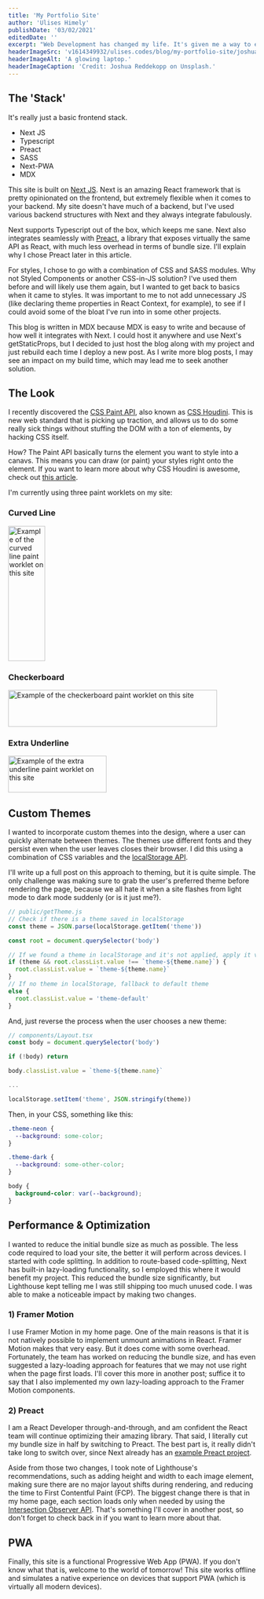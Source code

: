 ```yaml
---
title: 'My Portfolio Site'
author: 'Ulises Himely'
publishDate: '03/02/2021'
editedDate: ''
excerpt: "Web Development has changed my life. It's given me a way to express both the creative and analytical sides of my personality while doing something that I really enjoy. I can say that I am very passionate about Web Development, and I wanted to display that passion in my very first portfolio site, both in design and in performance."
headerImageSrc: 'v1614349932/ulises.codes/blog/my-portfolio-site/joshua-reddekopp-SyYmXSDnJ54-unsplash_lt25d5.jpg'
headerImageAlt: 'A glowing laptop.'
headerImageCaption: 'Credit: Joshua Reddekopp on Unsplash.'
---
```


## The 'Stack'

It's really just a basic frontend stack.

- Next JS
- Typescript
- Preact
- SASS
- Next-PWA
- MDX

This site is built on [Next JS](https://nextjs.org). Next is an amazing React framework that is pretty opinionated on the frontend, but extremely flexible when it comes to your backend. My site doesn't have much of a backend, but I've used various backend structures with Next and they always integrate fabulously.

Next supports Typescript out of the box, which keeps me sane. Next also integrates seamlessly with [Preact](https://preactjs.com), a library that exposes virtually the same API as React, with much less overhead in terms of bundle size. I'll explain why I chose Preact later in this article.

For styles, I chose to go with a combination of CSS and SASS modules. Why not Styled Components or another CSS-in-JS solution? I've used them before and will likely use them again, but I wanted to get back to basics when it came to styles. It was important to me to not add unnecessary JS (like declaring theme properties in React Context, for example), to see if I could avoid some of the bloat I've run into in some other projects.

This blog is written in MDX because MDX is easy to write and because of how well it integrates with Next. I could host it anywhere and use Next's getStaticProps, but I decided to just host the blog along with my project and just rebuild each time I deploy a new post. As I write more blog posts, I may see an impact on my build time, which may lead me to seek another solution.

## The Look

I recently discovered the [CSS Paint API](https://developers.google.com/web/updates/2018/01/paintapi), also known as [CSS Houdini](https://houdini.how/). This is new web standard that is picking up traction, and allows us to do some really sick things without stuffing the DOM with a ton of elements, by hacking CSS itself.

How? The Paint API basically turns the element you want to style into a canavs. This means you can draw (or paint) your styles right onto the element. If you want to learn more about why CSS Houdini is awesome, check out [this article](https://www.smashingmagazine.com/2016/03/houdini-maybe-the-most-exciting-development-in-css-youve-never-heard-of/).

I'm currently using three paint worklets on my site:

### Curved Line

<img
  src="v1614709764/ulises.codes/blog/my-portfolio-site/curved-line_cpdd1y.png"
  alt="Example of the curved line paint worklet on this site"
  height="275"
  width="75"
  layout="intrinsic"
  objectFit="contain"
/>

### Checkerboard

<img
  src="v1614709764/ulises.codes/blog/my-portfolio-site/checkerboard_p0740j.png"
  alt="Example of the checkerboard paint worklet on this site"
  height="75"
  width="425"
  layout="intrinsic"
  objectFit="contain"
/>

### Extra Underline

<img
  src="v1614709764/ulises.codes/blog/my-portfolio-site/underline_ejetcd.png"
  alt="Example of the extra underline paint worklet on this site"
  height="75"
  width="200"
  layout="intrinsic"
  objectFit="contain"
/>

## Custom Themes

I wanted to incorporate custom themes into the design, where a user can quickly alternate between themes. The themes use different fonts and they persist even when the user leaves closes their browser. I did this using a combination of CSS variables and the [localStorage API](https://developer.mozilla.org/en-US/docs/Web/API/Window/localStorage).

I'll write up a full post on this approach to theming, but it is quite simple. The only challenge was making sure to grab the user's preferred theme before rendering the page, because we all hate it when a site flashes from light mode to dark mode suddenly (or is it just me?).

```js
// public/getTheme.js
// Check if there is a theme saved in localStorage
const theme = JSON.parse(localStorage.getItem('theme'))

const root = document.querySelector('body')

// If we found a theme in localStorage and it's not applied, apply it via class attribute
if (theme && root.classList.value !== `theme-${theme.name}`) {
  root.classList.value = `theme-${theme.name}`
}
// If no theme in localStorage, fallback to default theme
else {
  root.classList.value = 'theme-default'
}
```

And, just reverse the process when the user chooses a new theme:

```js
// components/Layout.tsx
const body = document.querySelector('body')

if (!body) return

body.classList.value = `theme-${theme.name}`

...

localStorage.setItem('theme', JSON.stringify(theme))
```

Then, in your CSS, something like this:

```css
.theme-neon {
  --background: some-color;
}

.theme-dark {
  --background: some-other-color;
}

body {
  background-color: var(--background);
}
```

## Performance & Optimization

I wanted to reduce the initial bundle size as much as possible. The less code required to load your site, the better it will perform across devices. I started with code splitting. In addition to route-based code-splitting, Next has built-in lazy-loading functionality, so I employed this where it would benefit my project. This reduced the bundle size significantly, but Lighthouse kept telling me I was still shipping too much unused code. I was able to make a noticeable impact by making two changes.

### 1) Framer Motion

I use Framer Motion in my home page. One of the main reasons is that it is not natively possible to implement unmount animations in React. Framer Motion makes that very easy. But it does come with some overhead. Fortunately, the team has worked on reducing the bundle size, and has even suggested a lazy-loading approach for features that we may not use right when the page first loads. I'll cover this more in another post; suffice it to say that I also implemented my own lazy-loading approach to the Framer Motion components.

### 2) Preact

I am a React Developer through-and-through, and am confident the React team will continue optimizing their amazing library. That said, I literally cut my bundle size in half by switching to Preact. The best part is, it really didn't take long to switch over, since Next already has an [example Preact project](https://github.com/vercel/next.js/tree/canary/examples/using-preact).

Aside from those two changes, I took note of Lighthouse's recommendations, such as adding height and width to each image element, making sure there are no major layout shifts during rendering, and reducing the time to First Contentful Paint (FCP). The biggest change there is that in my home page, each section loads only when needed by using the [Intersection Observer API](https://developer.mozilla.org/en-US/docs/Web/API/Intersection_Observer_API). That's something I'll cover in another post, so don't forget to check back in if you want to learn more about that.

## PWA

Finally, this site is a functional Progressive Web App (PWA). If you don't know what that is, welcome to the world of tomorrow! This site works offline and simulates a native experience on devices that support PWA (which is virtually all modern devices).
